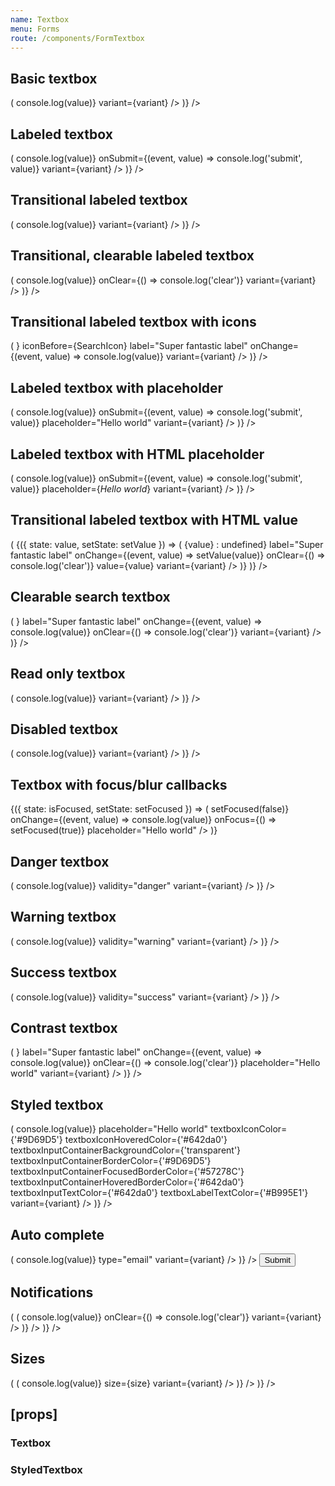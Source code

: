 ```yaml
---
name: Textbox
menu: Forms
route: /components/FormTextbox
---
```



<PageTitle src="components/Form/Textbox" title="Textbox" />

## Basic textbox

<Playground>
  <ThemeWrapper>
    <Looper
      list={variants}
      render={variant => (
        <Rhythm key={variant} py={3}>
          <FormComponentDemo unwrapped initialValue="Hello world" property="value" type="textbox">
            <Textbox onChange={(event, value) => console.log(value)} variant={variant} />
          </FormComponentDemo>
        </Rhythm>
      )}
    />
  </ThemeWrapper>
</Playground>

## Labeled textbox

<Playground>
  <ThemeWrapper>
    <Looper
      list={variants}
      render={variant => (
        <Rhythm key={variant} py={3}>
          <FormComponentDemo unwrapped initialValue="Hello world" property="value" type="textbox">
            <Textbox
              label="Super fantastic label"
              onChange={(event, value) => console.log(value)}
              onSubmit={(event, value) => console.log('submit', value)}
              variant={variant}
            />
          </FormComponentDemo>
        </Rhythm>
      )}
    />
  </ThemeWrapper>
</Playground>

## Transitional labeled textbox

<Playground>
  <ThemeWrapper>
    <Looper
      list={variants}
      render={variant => (
        <Rhythm key={variant} py={3}>
          <FormComponentDemo unwrapped property="value" type="textbox">
            <Textbox
              transitional
              label="Super fantastic label"
              onChange={(event, value) => console.log(value)}
              variant={variant}
            />
          </FormComponentDemo>
        </Rhythm>
      )}
    />
  </ThemeWrapper>
</Playground>

## Transitional, clearable labeled textbox

<Playground>
  <ThemeWrapper>
    <Looper
      list={variants}
      render={variant => (
        <Rhythm key={variant} py={3}>
          <FormComponentDemo unwrapped property="value" type="textbox">
            <Textbox
              clearable
              transitional
              label="Super fantastic label"
              onChange={(event, value) => console.log(value)}
              onClear={() => console.log('clear')}
              variant={variant}
            />
          </FormComponentDemo>
        </Rhythm>
      )}
    />
  </ThemeWrapper>
</Playground>

## Transitional labeled textbox with icons

<Playground>
  <ThemeWrapper>
    <Looper
      list={variants}
      render={variant => (
        <Rhythm key={variant} py={3}>
          <FormComponentDemo unwrapped property="value" type="textbox">
            <Textbox
              transitional
              iconAfter={<SpinnerIcon size={14} />}
              iconBefore={SearchIcon}
              label="Super fantastic label"
              onChange={(event, value) => console.log(value)}
              variant={variant}
            />
          </FormComponentDemo>
        </Rhythm>
      )}
    />
  </ThemeWrapper>
</Playground>

## Labeled textbox with placeholder

<Playground>
  <ThemeWrapper>
    <Looper
      list={variants}
      render={variant => (
        <Rhythm key={variant} py={3}>
          <FormComponentDemo unwrapped property="value" type="textbox">
            <Textbox
              label="Super fantastic label"
              onChange={(event, value) => console.log(value)}
              onSubmit={(event, value) => console.log('submit', value)}
              placeholder="Hello world"
              variant={variant}
            />
          </FormComponentDemo>
        </Rhythm>
      )}
    />
  </ThemeWrapper>
</Playground>

## Labeled textbox with HTML placeholder

<Playground>
  <ThemeWrapper>
    <Looper
      list={variants}
      render={variant => (
        <Rhythm key={variant} py={3}>
          <FormComponentDemo unwrapped property="value" type="textbox">
            <Textbox
              label="Super fantastic label"
              onChange={(event, value) => console.log(value)}
              onSubmit={(event, value) => console.log('submit', value)}
              placeholder={<i>Hello world</i>}
              variant={variant}
            />
          </FormComponentDemo>
        </Rhythm>
      )}
    />
  </ThemeWrapper>
</Playground>

## Transitional labeled textbox with HTML value

<Playground>
  <ThemeWrapper>
    <Looper
      list={variants}
      render={variant => (
        <StateWrapper key={variant}>
          {({ state: value, setState: setValue }) => (
            <Rhythm grouped py={3} style={{ maxWidth: 400 }}>
              <Textbox
                alwaysUseFormatting
                clearable
                transitional
                formattedValue={value ? <i>{value}</i> : undefined}
                label="Super fantastic label"
                onChange={(event, value) => setValue(value)}
                onClear={() => console.log('clear')}
                value={value}
                variant={variant}
              />
            </Rhythm>
          )}
        </StateWrapper>
      )}
    />
  </ThemeWrapper>
</Playground>

## Clearable search textbox

<Playground>
  <ThemeWrapper>
    <Looper
      list={variants}
      render={variant => (
        <Rhythm key={variant} py={3}>
          <FormComponentDemo unwrapped initialValue="Hello world" property="value" type="textbox">
            <Textbox
              clearable
              transitional
              iconBefore={<SearchIcon />}
              label="Super fantastic label"
              onChange={(event, value) => console.log(value)}
              onClear={() => console.log('clear')}
              variant={variant}
            />
          </FormComponentDemo>
        </Rhythm>
      )}
    />
  </ThemeWrapper>
</Playground>

## Read only textbox

<Playground>
  <ThemeWrapper>
    <Looper
      list={variants}
      render={variant => (
        <Rhythm key={variant} py={3}>
          <FormComponentDemo unwrapped initialValue="Hello world" property="value" type="textbox">
            <Textbox
              readOnly
              label="Super fantastic label"
              onChange={(event, value) => console.log(value)}
              variant={variant}
            />
          </FormComponentDemo>
        </Rhythm>
      )}
    />
  </ThemeWrapper>
</Playground>

## Disabled textbox

<Playground>
  <ThemeWrapper>
    <Looper
      list={variants}
      render={variant => (
        <Rhythm key={variant} py={3}>
          <FormComponentDemo unwrapped initialValue="Hello world" property="value" type="textbox">
            <Textbox
              disabled
              label="Super fantastic label"
              onChange={(event, value) => console.log(value)}
              variant={variant}
            />
          </FormComponentDemo>
        </Rhythm>
      )}
    />
  </ThemeWrapper>
</Playground>

## Textbox with focus/blur callbacks

<Playground>
  <StateWrapper initialState={false}>
    {({ state: isFocused, setState: setFocused }) => (
      <FormComponentDemo property="value" type="textbox">
        <Textbox
          label={isFocused ? 'Focused label' : 'Blurred label'}
          onBlur={() => setFocused(false)}
          onChange={(event, value) => console.log(value)}
          onFocus={() => setFocused(true)}
          placeholder="Hello world"
        />
      </FormComponentDemo>
    )}
  </StateWrapper>
</Playground>

## Danger textbox

<Playground>
  <ThemeWrapper>
    <Looper
      list={variants}
      render={variant => (
        <Rhythm key={variant} py={3}>
          <FormComponentDemo unwrapped initialValue="Hello world" property="value" type="textbox">
            <Textbox
              transitional
              label="Super fantastic label"
              onChange={(event, value) => console.log(value)}
              validity="danger"
              variant={variant}
            />
          </FormComponentDemo>
        </Rhythm>
      )}
    />
  </ThemeWrapper>
</Playground>

## Warning textbox

<Playground>
  <ThemeWrapper>
    <Looper
      list={variants}
      render={variant => (
        <Rhythm key={variant} py={3}>
          <FormComponentDemo unwrapped initialValue="Hello world" property="value" type="textbox">
            <Textbox
              transitional
              label="Super fantastic label"
              onChange={(event, value) => console.log(value)}
              validity="warning"
              variant={variant}
            />
          </FormComponentDemo>
        </Rhythm>
      )}
    />
  </ThemeWrapper>
</Playground>

## Success textbox

<Playground>
  <ThemeWrapper>
    <Looper
      list={variants}
      render={variant => (
        <Rhythm key={variant} py={3}>
          <FormComponentDemo unwrapped initialValue="Hello world" property="value" type="textbox">
            <Textbox
              transitional
              label="Super fantastic label"
              onChange={(event, value) => console.log(value)}
              validity="success"
              variant={variant}
            />
          </FormComponentDemo>
        </Rhythm>
      )}
    />
  </ThemeWrapper>
</Playground>

## Contrast textbox

<Playground>
  <ThemeWrapper contrast>
    <Looper
      list={variants}
      render={variant => (
        <Rhythm key={variant} py={3}>
          <FormComponentDemo contrast unwrapped property="value" type="textbox">
            <Textbox
              clearable
              contrast
              transitional
              iconBefore={<SearchIcon />}
              label="Super fantastic label"
              onChange={(event, value) => console.log(value)}
              onClear={() => console.log('clear')}
              placeholder="Hello world"
              variant={variant}
            />
          </FormComponentDemo>
        </Rhythm>
      )}
    />
  </ThemeWrapper>
</Playground>

## Styled textbox

<Playground>
  <ThemeWrapper>
    <Looper
      list={variants}
      render={variant => (
        <Rhythm key={variant} py={3}>
          <FormComponentDemo unwrapped property="value" type="textbox">
            <StyledTextbox
              clearable
              transitional
              label="Super fantastic label"
              onChange={(event, value) => console.log(value)}
              placeholder="Hello world"
              textboxIconColor={'#9D69D5'}
              textboxIconHoveredColor={'#642da0'}
              textboxInputContainerBackgroundColor={'transparent'}
              textboxInputContainerBorderColor={'#9D69D5'}
              textboxInputContainerFocusedBorderColor={'#57278C'}
              textboxInputContainerHoveredBorderColor={'#642da0'}
              textboxInputTextColor={'#642da0'}
              textboxLabelTextColor={'#B995E1'}
              variant={variant}
            />
          </FormComponentDemo>
        </Rhythm>
      )}
    />
  </ThemeWrapper>
</Playground>

## Auto complete

<Playground>
  <ThemeWrapper>
    <form autoComplete="on" name="autoComplete">
      <Looper
        list={variants}
        render={variant => (
          <Rhythm grouped key={variant} py={3}>
            <FormComponentDemo unwrapped property="value" type="textbox">
              <Textbox
                clearable
                transitional
                autoComplete="email"
                iconBefore={EmailIcon}
                label="Email"
                name={`email-${variant}`}
                onChange={(event, value) => console.log(value)}
                type="email"
                variant={variant}
              />
            </FormComponentDemo>
          </Rhythm>
        )}
      />
      <Rhythm ml={3} mt={4} pr={3} style={{ maxWidth: 400 }}>
        <Flex justifyContent="flex-end">
          <Button color="primary" shape="brick" type="submit" weight="shaded">
            Submit
          </Button>
        </Flex>
      </Rhythm>
    </form>
  </ThemeWrapper>
</Playground>

## Notifications

<Playground>
  <ThemeWrapper>
    <Looper
      list={['danger', 'warning', 'success', 'primary', 'neutral']}
      render={level => (
        <Looper
          list={variants}
          render={variant => (
            <Rhythm key={`${variant}-${level}`} py={3}>
              <FormComponentDemo unwrapped initialValue="Hello world" property="value" type="textbox">
                <NotifiedTextbox
                  clearable
                  transitional
                  label="Super fantastic label"
                  level={level}
                  notification={`This is an example ${level} notification.`}
                  onChange={(event, value) => console.log(value)}
                  onClear={() => console.log('clear')}
                  variant={variant}
                />
              </FormComponentDemo>
            </Rhythm>
          )}
        />
      )}
    />
  </ThemeWrapper>
</Playground>

## Sizes

<Playground>
  <ThemeWrapper>
    <Looper
      list={sizes}
      render={size => (
        <Rhythm grouped key={size} my={3}>
          <Looper
            list={variants}
            render={variant => (
              <Rhythm key={`${size}-${variant}`} py={3}>
                <FormComponentDemo unwrapped property="value" type="textbox">
                  <Textbox
                    transitional
                    iconAfter={ArrowRightIcon}
                    iconBefore={ArrowLeftIcon}
                    label={`Size ${size}`}
                    onChange={(event, value) => console.log(value)}
                    size={size}
                    variant={variant}
                  />
                </FormComponentDemo>
              </Rhythm>
            )}
          />
        </Rhythm>
      )}
    />
  </ThemeWrapper>
</Playground>

## \[props\]

### Textbox

<Props of={Textbox} />

### StyledTextbox

<Props of={StyledTextbox} />

